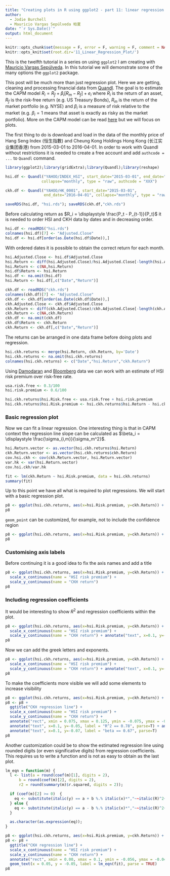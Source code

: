 ```yaml
---
title: "Creating plots in R using ggplot2 - part 11: linear regression plot"
author: 
  - Jodie Burchell
  - Mauricio Vargas Sepúlveda 帕夏
date: "`r Sys.Date()`"
output: html_document
---
```


```r
knitr::opts_chunk$set(message = F, error = F, warning = F, comment = NA, fig.align = 'center', dpi = 100, fig.width=6, fig.height=5, tidy = F, cache.path = '.cache/', fig.path = '11_Linear_Regression_Plot/')
knitr::opts_knit$set(root.dir='11_Linear_Regression_Plot/')
```

This is the twelfth tutorial in a series on using `ggplot2` I am creating with [Mauricio Vargas Sepúlveda](http://pachamaltese.github.io/). In this tutorial we will demonstrate some of the many options the `ggplot2` package.

This post will be much more than just regression plot. Here we are getting, cleaning and processing financial data from [Quandl](https://www.quandl.com/). The goal is to estimate the CAPM model $R_i = R_f + \beta_i [R_m - R_f] + e_i$ where $R_i$ is the return of an asset, $R_f$ is the risk-free return (e.g. US Treasury Bonds), $R_m$ is the return of the market portfolio (e.g. NYSE) and $\beta_i$ is  a measure of risk relative to the market (e.g. $\beta_i = 1$ means that asset is exactly as risky as the market portfolio). More on the CAPM model can be read [here](http://people.stern.nyu.edu/ashapiro/courses/B01.231103/FFL09.pdf) but we will focus on plots.

The first thing to do is download and load in the data of the monthly price of Hang Seng Index (恒生指數) and Cheung Kong Holdings Hong Kong (长江实业集团香港) from 2015-03-01 to 2016-04-01. In order to work with Quandl without restrictions it is needed to create a free account and add `authcode = ...` to `Quandl` command.

```r
library(ggplot2);library(gridExtra);library(Quandl);library(reshape)
```

```r
hsi.df <- Quandl("YAHOO/INDEX_HSI", start_date="2015-03-01", end_date="2016-04-01", 
                collapse="monthly", type = "raw", authcode = "XXX")

ckh.df <- Quandl("YAHOO/HK_0001", start_date="2015-03-01", 
                 end_date="2016-04-01", collapse="monthly", type = "raw", authcode="XXX")

saveRDS(hsi.df, "hsi.rds"); saveRDS(ckh.df,"ckh.rds")
```

Before calculating return as $R_i = \displaystyle \frac{P_t - P_{t-1}}{P_t}$ it is needed to order HSI and CKH data by dates and in decreasing order.

```r
hsi.df <- readRDS("hsi.rds")
colnames(hsi.df)[7] <- "Adjusted.Close"
hsi.df <- hsi.df[order(as.Date(hsi.df$Date)),]
```

With ordered dates it is possible to obtain the correct return for each month.

```r
hsi.Adjusted.Close <- hsi.df$Adjusted.Close
hsi.Return <- diff(hsi.Adjusted.Close)/hsi.Adjusted.Close[-length(hsi.Adjusted.Close)]
hsi.Return <- c(NA,hsi.Return)
hsi.df$Return <- hsi.Return
hsi.df <- na.omit(hsi.df)
hsi.Return <- hsi.df[,c("Date","Return")]

ckh.df <- readRDS("ckh.rds")
colnames(ckh.df)[7] <- "Adjusted.Close"
ckh.df <- ckh.df[order(as.Date(ckh.df$Date)),]
ckh.Adjusted.Close <- ckh.df$Adjusted.Close
ckh.Return <- diff(ckh.Adjusted.Close)/ckh.Adjusted.Close[-length(ckh.Adjusted.Close)]
ckh.Return <- c(NA,ckh.Return)
ckh.df <- na.omit(ckh.df)
ckh.df$Return <- ckh.Return
ckh.Return <- ckh.df[,c("Date","Return")]
```

The returns can be arranged in one data frame before doing plots and regression.

```r
hsi.ckh.returns <- merge(hsi.Return, ckh.Return, by='Date')
hsi.ckh.returns <- na.omit(hsi.ckh.returns)
colnames(hsi.ckh.returns) <- c("Date","hsi.Return","ckh.Return")
```

Using [Damodaran](http://pages.stern.nyu.edu/~adamodar/New_Home_Page/datafile/ctryprem.html) and [Bloomberg](http://www.bloomberg.com/markets/rates-bonds/government-bonds/us) data we can work with an estimate of HSI risk premium over risk-free rate.

```r
usa.risk.free <- 0.3/100
hsi.risk.premium <- 0.6/100

hsi.ckh.returns$hsi.Risk.free <- usa.risk.free + hsi.risk.premium
hsi.ckh.returns$hsi.Risk.premium <- hsi.ckh.returns$hsi.Return - hsi.ckh.returns$hsi.Risk.free
```

### Basic regression plot

Now we can fit a linear regression. One interesting thing is that in CAPM context the regression line slope can be calculated as $\beta_i = \displaystyle \frac{\sigma_{i,m}}{\sigma_m^2}$.

```r
hsi.Return.vector <- as.vector(hsi.ckh.returns$hsi.Return)
ckh.Return.vector <- as.vector(hsi.ckh.returns$ckh.Return)
cov.hsi.ckh <- cov(ckh.Return.vector, hsi.Return.vector)
var.hk <- var(hsi.Return.vector)
cov.hsi.ckh/var.hk

fit <- lm(ckh.Return ~ hsi.Risk.premium, data = hsi.ckh.returns) 
summary(fit)
```

Up to this point we have all what is required to plot regressions. We will start with a basic regression plot.

```r
p8 <- ggplot(hsi.ckh.returns, aes(x=hsi.Risk.premium, y=ckh.Return)) + geom_point(shape=1) + geom_smooth(method=lm) 
p8
```

`geom_point` can be customized, for example, not to include the confidence region

```r
p8 <- ggplot(hsi.ckh.returns, aes(x=hsi.Risk.premium, y=ckh.Return)) + geom_point(shape=1) + geom_smooth(method=lm, se=FALSE) 
p8
```

### Customising axis labels

Before continuing it is a good idea to fix the axis names and add a title

```r
p8 <- ggplot(hsi.ckh.returns, aes(x=hsi.Risk.premium, y=ckh.Return)) + geom_point(shape=1) + geom_smooth(method=lm, se=FALSE) + ggtitle("CKH regression line") +
  scale_x_continuous(name = "HSI risk premium") +
  scale_y_continuous(name = "CKH return")
p8
```

### Including regression coefficients

It would be interesting to show $R^2$ and regression coefficients within the plot.

```r
p8 <- ggplot(hsi.ckh.returns, aes(x=hsi.Risk.premium, y=ckh.Return)) + geom_point(shape=1) + geom_smooth(method=lm, se=FALSE) + ggtitle("CKH regression line") +
  scale_x_continuous(name = "HSI risk premium") +
  scale_y_continuous(name = "CKH return") + annotate("text", x=0.1, y=-0.05, label = "R^2=0.78") + annotate("text", x=0.1, y=-0.06, label = "alpha=0.00") + annotate("text", x=0.1, y=-0.07, label = "beta=0.67")
p8
```

Now we can add the greek letters and exponents.

```r
p8 <- ggplot(hsi.ckh.returns, aes(x=hsi.Risk.premium, y=ckh.Return)) + geom_point(shape=1) + geom_smooth(method=lm, se=FALSE) + ggtitle("CKH regression line") +
  scale_x_continuous(name = "HSI risk premium") +
  scale_y_continuous(name = "CKH return") + annotate("text", x=0.1, y=-0.05, label = "R^2 == 0.78", parse=T) + annotate("text", x=0.1, y=-0.06, label = "alpha == 0.00", parse=T) + annotate("text", x=0.1, y=-0.07, label = "beta == 0.67", parse=T)
p8
```

To make the coefficients more visible we will add some elements to increase visibility

```r
p8 <- ggplot(hsi.ckh.returns, aes(x=hsi.Risk.premium, y=ckh.Return)) + geom_point(shape=1) + geom_smooth(method=lm, se=FALSE) 
p8 <- p8 + 
  ggtitle("CKH regression line") +
  scale_x_continuous(name = "HSI risk premium") +
  scale_y_continuous(name = "CKH return") +
  annotate("rect", xmin = 0.075, xmax = 0.125, ymin = -0.075, ymax = -0.045, fill="white", colour="red") + 
  annotate("text", x=0.1, y=-0.05, label = "R^2 == 0.78", parse=T) + annotate("text", x=0.1, y=-0.06, label = "alpha == 0.00", parse=T) + 
  annotate("text", x=0.1, y=-0.07, label = "beta == 0.67", parse=T)
p8
```

Another customization could be to show the estimated regression line using rounded digits (or even significative digits) from regression coefficients. This requires us to write a function and is not as easy to obtain as the last plot. 

```r
lm_eqn = function(m) {
  l <- list(a = round(coef(m)[1], digits = 2),
      b = round(coef(m)[2], digits = 2),
      r2 = round(summary(m)$r.squared, digits = 2));

  if (coef(m)[2] >= 0)  {
    eq <- substitute(italic(y) == a + b %.% italic(x)*","~~italic(R)^2~"="~r2,l)
  } else {
    eq <- substitute(italic(y) == a - b %.% italic(x)*","~~italic(R)^2~"="~r2,l)    
  }

  as.character(as.expression(eq));                 
}

p8 <- ggplot(hsi.ckh.returns, aes(x=hsi.Risk.premium, y=ckh.Return)) + geom_point(shape=1) + geom_smooth(method=lm, se=FALSE) 
p8 <- p8 + 
  ggtitle("CKH regression line") +
  scale_x_continuous(name = "HSI risk premium") +
  scale_y_continuous(name = "CKH return") +
  annotate("rect", xmin = 0.00, xmax = 0.1, ymin = -0.056, ymax = -0.044, fill="white", colour="red") + 
  geom_text(x = 0.05, y = -0.05, label = lm_eqn(fit), parse = TRUE)
p8
```